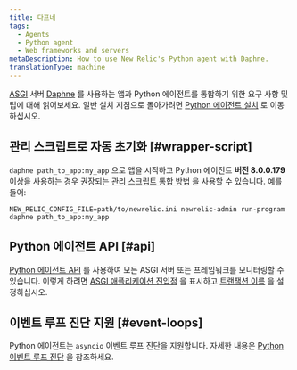 ```yaml
---
title: 다프네
tags:
  - Agents
  - Python agent
  - Web frameworks and servers
metaDescription: How to use New Relic's Python agent with Daphne.
translationType: machine
---
```


[ASGI](https://asgi.readthedocs.io/en/latest/) 서버 [Daphne](https://github.com/django/daphne) 를 사용하는 앱과 Python 에이전트를 통합하기 위한 요구 사항 및 팁에 대해 읽어보세요. 일반 설치 지침으로 돌아가려면 [Python 에이전트 설치](/docs/agents/python-agent/installation-configuration/python-agent-installation) 로 이동하십시오.

## 관리 스크립트로 자동 초기화 [#wrapper-script]

`daphne path_to_app:my_app` 으로 앱을 시작하고 Python 에이전트 **버전 8.0.0.179** 이상을 사용하는 경우 권장되는 [관리 스크립트 통합 방법](/docs/agents/python-agent/installation-configuration/python-agent-installation#integration) 을 사용할 수 있습니다. 예를 들어:

```
NEW_RELIC_CONFIG_FILE=path/to/newrelic.ini newrelic-admin run-program daphne path_to_app:my_app
```

## Python 에이전트 API [#api]

[Python 에이전트 API](/docs/agents/python-agent/python-agent-api) 를 사용하여 모든 ASGI 서버 또는 프레임워크를 모니터링할 수 있습니다. 이렇게 하려면 [ASGI 애플리케이션 진입점](/docs/agents/python-agent/python-agent-api/asgiapplication-python-agent-api) 을 표시하고 [트랜잭션 이름](/docs/agents/python-agent/python-agent-api/settransactionname-python-agent-api) 을 설정하십시오.

## 이벤트 루프 진단 지원 [#event-loops]

Python 에이전트는 `asyncio` 이벤트 루프 진단을 지원합니다. 자세한 내용은 [Python 이벤트 루프 진단](/docs/agents/python-agent/supported-features/python-event-loop-diagnostics) 을 참조하세요.